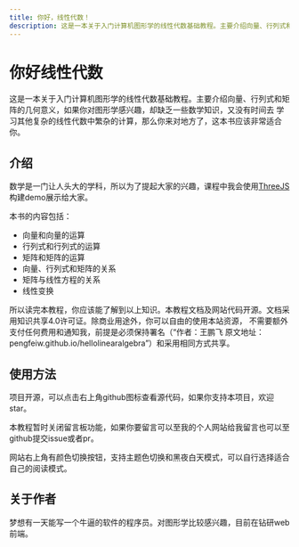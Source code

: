 ```yaml
---
title: 你好，线性代数！
description: 这是一本关于入门计算机图形学的线性代数基础教程。主要介绍向量、行列式和矩阵的几何意义，例如向量的点积和叉积，矩阵的变换，行列式的意义。如果你对图形学感兴趣，却缺乏一些数学知识，又没有时间去学习其他复杂的线性代数中繁杂的计算，那么你来对地方了，这本书应该非常适合你。
---
```



# 你好线性代数

这是一本关于入门计算机图形学的线性代数基础教程。主要介绍向量、行列式和矩阵的几何意义，如果你对图形学感兴趣，却缺乏一些数学知识，又没有时间去
学习其他复杂的线性代数中繁杂的计算，那么你来对地方了，这本书应该非常适合你。

<CoordinateModel />

## 介绍

数学是一门让人头大的学科，所以为了提起大家的兴趣，课程中我会使用[ThreeJS](https://threejs.org/)构建demo展示给大家。

本书的内容包括：

- 向量和向量的运算
- 行列式和行列式的运算
- 矩阵和矩阵的运算
- 向量、行列式和矩阵的关系
- 矩阵与线性方程的关系
- 线性变换

所以读完本教程，你应该能了解到以上知识。本教程文档及网站代码开源。文档采用知识共享4.0许可证。除商业用途外，你可以自由的使用本站资源，
不需要额外支付任何费用和通知我，前提是必须保持署名（“作者：王鹏飞 原文地址：pengfeiw.github.io/hellolinearalgebra”）和采用相同方式共享。


## 使用方法

项目开源，可以点击右上角github图标查看源代码，如果你支持本项目，欢迎star。

本教程暂时关闭留言板功能，如果你要留言可以至我的个人网站给我留言也可以至github提交issue或者pr。

网站右上角有颜色切换按钮，支持主题色切换和黑夜白天模式，可以自行选择适合自己的阅读模式。

## 关于作者

梦想有一天能写一个牛逼的软件的程序员。对图形学比较感兴趣，目前在钻研web前端。
